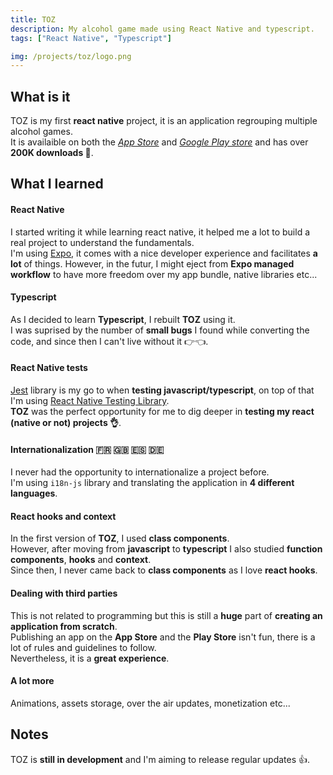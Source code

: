 ```yaml
---
title: TOZ
description: My alcohol game made using React Native and typescript.
tags: ["React Native", "Typescript"]

img: /projects/toz/logo.png
---
```


## What is it

TOZ is my first **react native** project, it is an application regrouping multiple alcohol games.<br />
It is availaible on both the _[App Store](https://apps.apple.com/fr/app/toz-jeux-dalcool-en-soir%C3%A9e/id1476978964#?platform=iphone)_ and _[Google Play store](https://play.google.com/store/apps/details?id=com.blincio.toz&hl=fr&gl=US)_ and has over **200K downloads 🥳**.

## What I learned

#### React Native

I started writing it while learning react native, it helped me a lot to build a real project to understand the fundamentals. <br />
I'm using [Expo](https://expo.io/), it comes with a nice developer experience and facilitates **a lot** of things.
However, in the futur, I might eject from **Expo managed workflow** to have more freedom over my app bundle, native libraries etc...

#### Typescript

As I decided to learn **Typescript**, I rebuilt **TOZ** using it. <br />
I was suprised by the number of **small bugs** I found while converting the code, and since then I can't live without it 👉👈.

#### React Native tests

[Jest](https://jestjs.io/) library is my go to when **testing javascript/typescript**, on top of that I'm using [React Native Testing Library](https://testing-library.com/docs/react-native-testing-library/intro/). <br />
**TOZ** was the perfect opportunity for me to dig deeper in **testing my react (native or not) projects 👌**.

#### Internationalization 🇫🇷 🇬🇧 🇪🇸 🇩🇪

I never had the opportunity to internationalize a project before. <br />
I'm using `i18n-js` library and translating the application in **4 different languages**.

#### React hooks and context

In the first version of **TOZ**, I used **class components**. <br />
However, after moving from **javascript** to **typescript** I also studied **function components**, **hooks** and **context**. <br />
Since then, I never came back to **class components** as I love **react hooks**.

#### Dealing with third parties

This is not related to programming but this is still a **huge** part of **creating an application from scratch**. <br />
Publishing an app on the **App Store** and the **Play Store** isn't fun, there is a lot of rules and guidelines to follow. <br />
Nevertheless, it is a **great experience**.

#### A lot more

Animations, assets storage, over the air updates, monetization etc...

## Notes

TOZ is **still in development** and I'm aiming to release regular updates 👍.
